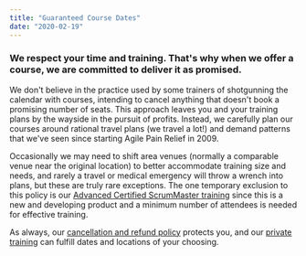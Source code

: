 ```yaml
---
title: "Guaranteed Course Dates"
date: "2020-02-19"
---
```


### We respect your time and training. That's why when we offer a course, we are committed to deliver it as promised.

We don't believe in the practice used by some trainers of shotgunning the calendar with courses, intending to cancel anything that doesn't book a promising number of seats. This approach leaves you and your training plans by the wayside in the pursuit of profits. Instead, we carefully plan our courses around rational travel plans (we travel a lot!) and demand patterns that we've seen since starting Agile Pain Relief in 2009.

Occasionally we may need to shift area venues (normally a comparable venue near the original location) to better accommodate training size and needs, and rarely a travel or medical emergency will throw a wrench into plans, but these are truly rare exceptions. The one temporary exclusion to this policy is our [Advanced Certified ScrumMaster training](/advanced-certified-scrummaster-acsm-training) since this is a new and developing product and a minimum number of attendees is needed for effective training.

As always, our [cancellation and refund policy](/terms-and-conditions) protects you, and our [private training](/private-scrum-agile-training) can fulfill dates and locations of your choosing.
